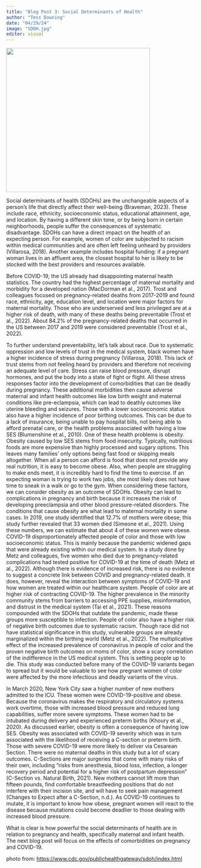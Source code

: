```yaml
---
title: "Blog Post 3: Social Determinants of Health"
author: "Tess Downing"
date: "04/29/24"
image: "SDOH.jpg"
editor: visual
---
```


![](SDOH.jpg){width=4in}

Social determinants of health (SDOHs) are the unchangeable aspects of a person’s life that directly affect their well-being (Braveman, 2023). These include race, ethnicity, socioeconomic status, educational attainment, age, and location. By having a different skin tone, or by being born in certain neighborhoods, people suffer the consequences of systematic disadvantage. SDOHs can have a direct impact on the health of an expecting person. For example, women of color are subjected to racism within medical communities and are often left feeling unheard by providers (Villarosa, 2018). Another example includes hospital funding: if a pregnant woman lives in an affluent area, the closest hospital to her is likely to be stocked with the best providers and resources available.

Before COVID-19, the US already had disappointing maternal health statistics. The country had the highest percentage of maternal mortality and morbidity for a developed nation (MacDorman et al., 2017). Trost and colleagues focused on pregnancy-related deaths from 2017-2019 and found race, ethnicity, age, education level, and location were major factors for maternal mortality. Those who are underserved and less privileged are at a higher risk of death, with many of these deaths being preventable (Trost et al., 2022). About 84.2% of the pregnancy-related deaths that occurred in the US between 2017 and 2019 were considered preventable (Trost et al., 2022).

To further understand preventability, let’s talk about race. Due to systematic oppression and low levels of trust in the medical system, black women have a higher incidence of stress during pregnancy (Villarosa, 2018). This lack of trust stems from not feeling heard by providers and therefore not receiving an adequate level of care. Stress can raise blood pressure, disrupt hormones, and put the body into a state of fight or flight. All these stress responses factor into the development of comorbidities that can be deadly during pregnancy. These additional morbidities then cause adverse maternal and infant health outcomes like low birth weight and maternal conditions like pre-eclampsia, which can lead to deathly outcomes like uterine bleeding and seizures. Those with a lower socioeconomic status also have a higher incidence of poor birthing outcomes. This can be due to a lack of insurance, being unable to pay hospital bills, not being able to afford prenatal care, or the health problems associated with having a low SES (Blumenshine et al., 2010). One of these health problems is obesity. Obesity caused by low SES stems from food insecurity. Typically, nutritious foods are more expensive than highly processed and sugary options. This leaves many families’ only options being fast food or skipping meals altogether. When all a person can afford is food that does not provide any real nutrition, it is easy to become obese. Also, when people are struggling to make ends meet, it is incredibly hard to find the time to exercise. If an expecting woman is trying to work two jobs, she most likely does not have time to sneak in a walk or go to the gym. When considering these factors, we can consider obesity as an outcome of SDOHs. Obesity can lead to complications in pregnancy and birth because it increases the risk of developing preeclampsia and other blood pressure-related disorders. The conditions that cause obesity are what lead to maternal mortality in some cases. In 2019, one study identified that 12.7% of mothers were obese; this study further revealed that 33 women died (Simeone et al., 2021). Using these numbers, we can estimate that about 4 of these women were obese. COVID-19 disproportionately affected people of color and those with low socioeconomic status. This is mainly because the pandemic widened gaps that were already existing within our medical system. In a study done by Metz and colleagues, five women who died due to pregnancy-related complications had tested positive for COVID-19 at the time of death (Metz et al., 2022). Although there is evidence of increased risk, there is no evidence to suggest a concrete link between COVID and pregnancy-related death. It does, however, reveal the interaction between symptoms of COVID-19 and how women are treated within our healthcare system. People of color are at higher risk of contracting COVID-19. The higher prevalence in the minority community stems from barriers to accessing PPE supplies, misinformation, and distrust in the medical system (Tai et al., 2021). These reasons compounded with the SDOHs that outdate the pandemic, made these groups more susceptible to infection. People of color also have a higher risk of negative birth outcomes due to systematic racism. Though race did not have statistical significance in this study, vulnerable groups are already marginalized within the birthing world (Metz et al., 2022). The multiplicative effect of the increased prevalence of coronavirus in people of color and the proven negative birth outcomes on moms of color, show a scary correlation of the indifference in the US medical system. This is setting people up to die. This study was conducted before many of the COVID-19 variants began to spread but it would be valuable to see how pregnant women of color were affected by the more infectious and deadly variants of the virus.

In March 2020, New York City saw a higher number of new mothers admitted to the ICU. These women were COVID-19-positive and obese. Because the coronavirus makes the respiratory and circulatory systems work overtime, those with increased blood pressure and reduced lung capabilities, suffer more severe symptoms. These women had to be intubated during delivery and experienced preterm births (Khoury et al., 2020). As discussed earlier, obesity is often a consequence of having low SES. Obesity was associated with COVID-19 severity which was in turn associated with the likelihood of receiving a C-section or preterm birth. Those with severe COVID-19 were more likely to deliver via Cesarean Section. There were no maternal deaths in this study but a lot of scary outcomes. C-Sections are major surgeries that come with many risks of their own, including “risks from anesthesia, blood loss, infection, a longer recovery period and potential for a higher risk of postpartum depression” (C-Section vs. Natural Birth, 2021). New mothers cannot lift more than fifteen pounds, find comfortable breastfeeding positions that do not interfere with their incision site, and will have to seek pain management (Changes to Expect after a C-Section, n.d.). As COVID-19 continues to mutate, it is important to know how obese, pregnant women will react to the disease because mutations could become deadlier to those dealing with increased blood pressure.

What is clear is how powerful the social determinants of health are in relation to pregnancy and health, specifically maternal and infant health. The next blog post will focus on the effects of comorbidities on pregnancy and COVID-19.

photo from: <https://www.cdc.gov/publichealthgateway/sdoh/index.html>
